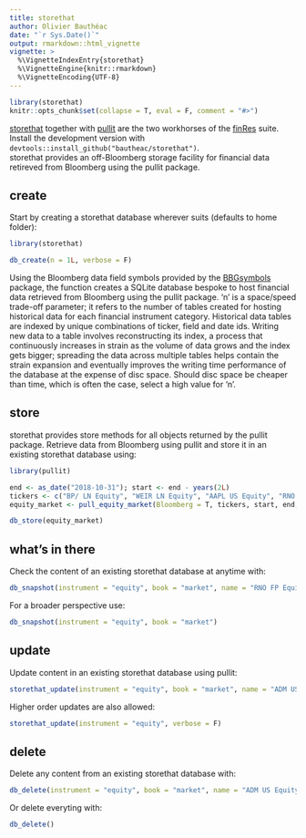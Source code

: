 ```yaml
---
title: storethat
author: Olivier Bauthéac
date: "`r Sys.Date()`"
output: rmarkdown::html_vignette
vignette: >
  %\VignetteIndexEntry{storethat}
  %\VignetteEngine{knitr::rmarkdown}
  %\VignetteEncoding{UTF-8}
---
```


```r
library(storethat)
knitr::opts_chunk$set(collapse = T, eval = F, comment = "#>")
```

[storethat](https://bautheac.github.io/storethat/) together with [pullit](https://bautheac.github.io/pullit/) are the two workhorses of the [finRes](https://bautheac.github.io/finRes/) suite. Install the development version with `devtools::install_github("bautheac/storethat")`.  
storethat provides an off-Bloomberg storage facility for financial data retireved from Bloomberg using the pullit package.


## create
Start by creating a storethat database wherever suits (defaults to home folder):
```r
library(storethat)

db_create(n = 1L, verbose = F)
```

Using the Bloomberg data field symbols provided by the [BBGsymbols](https://bautheac.github.io/BBGsymbols/) package, the function creates a SQLite database bespoke to host financial data retrieved from Bloomberg using the pullit package. 'n' is a space/speed trade-off parameter; it refers to the number of tables created for hosting historical data for each financial instrument category. Historical data tables are indexed by unique combinations of ticker, field and date ids. Writing new data to a table involves reconstructing its index, a process that continuously increases in strain as the volume of data grows and the index gets bigger; spreading the data across multiple tables helps contain the strain expansion and eventually improves the writing time performance of the database at the expense of disc space. Should disc space be cheaper than time, which is often the case, select a high value for 'n'.


## store
storethat provides store methods for all objects returned by the pullit package. Retrieve data from Bloomberg using pullit and store it in an existing storethat database using:
```r
library(pullit)

end <- as_date("2018-10-31"); start <- end - years(2L)
tickers <- c("BP/ LN Equity", "WEIR LN Equity", "AAPL US Equity", "RNO FP Equity")
equity_market <- pull_equity_market(Bloomberg = T, tickers, start, end, verbose = F)

db_store(equity_market)
```


## what's in there
Check the content of an existing storethat database at anytime with:
```r
db_snapshot(instrument = "equity", book = "market", name = "RNO FP Equity")
```
For a broader perspective use:
```r
db_snapshot(instrument = "equity", book = "market")
```


## update
Update content in an existing storethat database using pullit:
```r
storethat_update(instrument = "equity", book = "market", name = "ADM US Equity", verbose = F)
```
Higher order updates are also allowed:
```r
storethat_update(instrument = "equity", verbose = F)
```


## delete
Delete any content from an existing storethat database with:
```r
db_delete(instrument = "equity", book = "market", name = "ADM US Equity")
```
Or delete everyting with:
```r
db_delete()
```
